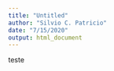 ```yaml
---
title: "Untitled"
author: "Silvio C. Patricio"
date: "7/15/2020"
output: html_document
---
```

teste